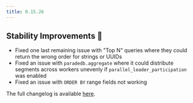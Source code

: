 ```yaml
---
title: 0.15.26
---
```


## Stability Improvements 💪

- Fixed one last remaining issue with "Top N" queries where they could return the wrong order for strings or UUIDs
- Fixed an issue with `paradedb.aggregate` where it could distribute segments across workers unevenly if `parallel_leader_participation` was enabled
- Fixed an issue with `ORDER BY` range fields not working

The full changelog is available [here](https://github.com/paradedb/paradedb/releases/tag/v0.15.26).
